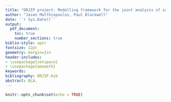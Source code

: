 ```yaml
---
title: "ORJIP project: Modelling framework for the joint analysis of survey and telemetry data in seabirds"
author: "Jason Matthiopoulos, Paul Blackwell"
date: '`r Sys.Date()`'
output:
  pdf_document:
    toc: true
    number_sections: true
biblio-style: apsr
fontsize: 12pt
geometry: margin=1in
header-includes:
- \usepackage{setspace}
- \usepackage{amsmath}
keywords: 
bibliography: ORJIP.bib
abstract: BLA. 
---
```


```r
knitr::opts_chunk$set(echo = TRUE)


```

```r



```